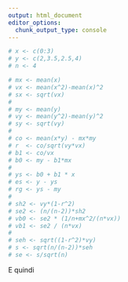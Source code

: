 ```yaml
---
output: html_document
editor_options: 
  chunk_output_type: console
---
```

```r

# x <- c(0:3)
# y <- c(2,3.5,2.5,4)
# n <- 4

# mx <- mean(x)
# vx <- mean(x^2)-mean(x)^2
# sx <- sqrt(vx)
# 
# my <- mean(y)
# vy <- mean(y^2)-mean(y)^2
# sy <- sqrt(vy)
# 
# co <- mean(x*y) - mx*my
# r  <- co/sqrt(vy*vx)
# b1 <- co/vx
# b0 <- my - b1*mx
# 
# ys <- b0 + b1 * x
# es <- y - ys
# rg <- ys - my
# 
# sh2 <- vy*(1-r^2)
# se2 <- (n/(n-2))*sh2 
# vb0 <- se2 * (1/n+mx^2/(n*vx)) 
# vb1 <- se2 / (n*vx) 
# 
# seh <- sqrt((1-r^2)*vy)
# s <- sqrt(n/(n-2))*seh
# se <- s/sqrt(n)

```


\begin{eqnarray*}
\hat{\sigma_\varepsilon}^2&=&(1-r^2)\hat\sigma_Y^2\\
&=& (1-`r r^2`)\times`r vy`\\
    &=& `r sh2`\\
    S_\varepsilon^2 &=& \frac{n} {n-2} \hat{\sigma_\varepsilon}^2\\
    &=&  \frac{`r n`} {`r n`-2} \hat{\sigma_\varepsilon}^2 \\
 &=&  \frac{`r n`} {`r n`-2} \times `r sh2` = `r se2` 
\end{eqnarray*}

E quindi

\begin{eqnarray*}
V(\hat\beta_{1}) &=& \frac{\sigma_{\varepsilon}^{2}} {n \hat{\sigma}^{2}_{X}} \\
\widehat{V(\hat\beta_{1})} &=& \frac{S_{\varepsilon}^{2}} {n \hat{\sigma}^{2}_{X}} \\
 &=& \frac{`r se2`} {`r n`\times `r vx`} = `r vb1`\\
 \widehat{SE(\hat\beta_{1})}           &=&  \sqrt{`r vb1`}\\
 &=& `r sqrt(vb1)`
\end{eqnarray*}
